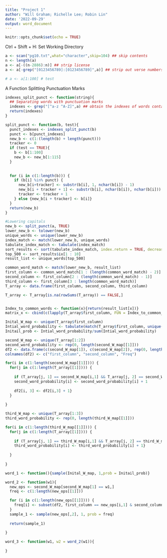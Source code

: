 ```yaml
---
title: "Project 1"
author: "Will Graham; Richelle Lee; Robin Lin"
date: '2022-09-29'
output: word_document
---
```


```r
knitr::opts_chunk$set(echo = TRUE)
```

Ctrl + Shift + H: Set Working Directory

```r
a <- scan("pg10.txt",what="character",skip=104) ## skip contents
n <- length(a)
a <- a[-((n-2886):n)] ## strip license
a <- a[-grep("[0123456789]:[0123456789]",a)] ## strip out verse numbers

# a <- a[1:100] # test
```

A Function Splitting Punctuation Marks

```r
indexes_split_punct <- function(string){
  ## Separating words with punctuation marks
  indexes <- grep("[^a-z ^A-Z]",a) ## obtain the indexes of words containing non-letter characters 
  return(indexes)
}

split_punct <- function(b, test){
  punct_indexes <- indexes_split_punct(b)
  punct <- b[punct_indexes]
  new_b <- c(1:(length(b) + length(punct)))
  tracker <- 0
  if (test == TRUE){
    b <- b[1:100]
    new_b <- new_b[1:115]
  }
  
  
  for (i in c(1:length(b))) {
    if (b[i] %in% punct) {
      new_b[i+tracker] <- substr(b[i], 1, nchar(b[i]) - 1)
      new_b[i + tracker + 1] <- substr(b[i], nchar(b[i]), nchar(b[i]))
      tracker <- tracker + 1
    } else {new_b[i + tracker] <- b[i]}
  }
  return(new_b)
}


```

```r
#Lowering capitals
new_b <- split_punct(a, TRUE)
lower_new_b <- tolower(new_b)
unique_words <- unique(lower_new_b)
index_match <- match(lower_new_b, unique_words)
tabulate_index_match <- tabulate(index_match)
sort_results <- sort(tabulate_index_match, index.return = TRUE, decreasing = TRUE)
top_500 <- sort_results$ix[1 : 10]
result_list <- unique_words[top_500]
```


```r
common_word_match <- match(lower_new_b, result_list)
first_column <- common_word_match[1 : (length(common_word_match) - 2)]
second_column <- first_column[2 : (length(common_word_match) - 1)]
third_column <- first_column[3 : length(common_word_match)]
T_array <- data.frame(first_column, second_column, third_column)

T_array <- T_array[is.na(rowSums(T_array)) == FALSE,]


Index_to_common_words <- function(x){return(result_list[x])}
matrix_x <- cbind(c(lapply(T_array$first_column, FUN = Index_to_common_words)), c(lapply(T_array$second_column, FUN = Index_to_common_words)), c(lapply(T_array$third_column, FUN = Index_to_common_words)))

Inital_W_map <- unique(T_array$first_column)
Intial_word_probability <- tabulate(match(T_array$first_column, unique(T_array$first_column)))
Initail_prob <- Intial_word_probability/sum(Intial_word_probability)

second_W_map <- unique(T_array[1:2])
second_word_probability <- rep(0, length(second_W_map[[1]]))
df2 <- data.frame(c(second_W_map[1]), c(second_W_map[2]), rep(0, length(second_W_map[[1]])))
colnames(df2) <- c("first_column", "second_column", "Freq")

for(i in c(1:length(second_W_map[[1]]))) {
  for(j in c(1:length(T_array[[1]]))) {
    
    if (T_array[j, 1] == second_W_map[i,1] && T_array[j, 2] == second_W_map[i,2]){
    second_word_probability[i] <- second_word_probability[i] + 1
    
    df2[i, 3] <- df2[i,3] + 1}
  }
  
}

third_W_map <- unique(T_array[1:3])
third_word_probability <- rep(0, length(third_W_map[[1]]))

for(i in c(1:length(third_W_map[[1]]))) {
  for(j in c(1:length(T_array[[1]]))) {
    
    if (T_array[j, 1] == third_W_map[i,1] && T_array[j, 2] == third_W_map[i,2] && T_array[j, 3] == third_W_map[i,3]){
    third_word_probability[i] <- third_word_probability[i] + 1}
    
  }
  
}
```


```r

word_1 <- function(){sample(Inital_W_map, 1,prob = Initail_prob)}

word_2 <- function(w1){
  new_ops <- second_W_map[second_W_map[1] == w1,]
  freq <- c(1:length(new_ops[[1]]))

  for (i in c(1:length(new_ops[[1]]))) {
    freq[i] <- subset(df2, first_column == new_ops[i,1] & second_column == new_ops[i,2],3)[[1]]
  }
  sample_1 <- sample(new_ops[,2], 1, prob = freq)
  
  return(sample_1)
  
}

word_3 <- function(w1, w2 = word_2(w1)){
  
}
  
```
